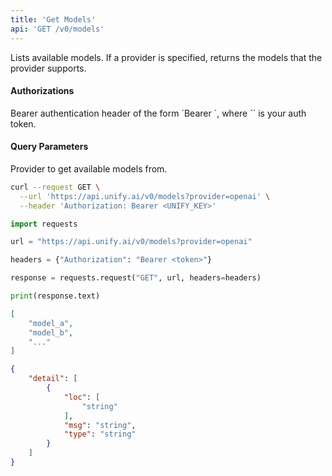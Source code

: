 ```yaml
---
title: 'Get Models'
api: 'GET /v0/models'
---
```

Lists available models. If a provider is specified, returns the models that the provider supports.

#### Authorizations

<ParamField header="Authorization" type="string" required="true">
  Bearer authentication header of the form `Bearer <token>`, where `<token>` is your auth token.
</ParamField>

#### Query Parameters

<ParamField query="provider" type="string" >
Provider to get available models from.
</ParamField>

<RequestExample>

```bash cURL
curl --request GET \
  --url 'https://api.unify.ai/v0/models?provider=openai' \
  --header 'Authorization: Bearer <UNIFY_KEY>'
```

```python Python
import requests

url = "https://api.unify.ai/v0/models?provider=openai"

headers = {"Authorization": "Bearer <token>"}

response = requests.request("GET", url, headers=headers)

print(response.text)
```

</RequestExample>
<ResponseExample>

```json 200
[
    "model_a",
    "model_b",
    "..."
]
```

```json 422
{
    "detail": [
        {
            "loc": [
                "string"
            ],
            "msg": "string",
            "type": "string"
        }
    ]
}
```

</ResponseExample>
